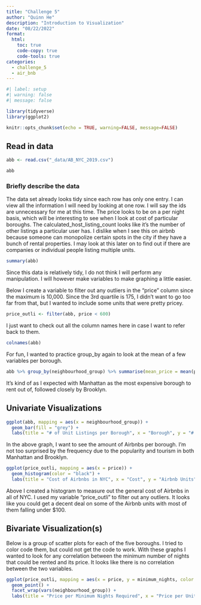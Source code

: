 ```yaml
---
title: "Challenge 5"
author: "Quinn He"
description: "Introduction to Visualization"
date: "08/22/2022"
format:
  html:
    toc: true
    code-copy: true
    code-tools: true
categories:
  - challenge_5
  - air_bnb
---
```


```r
#| label: setup
#| warning: false
#| message: false

library(tidyverse)
library(ggplot2)

knitr::opts_chunk$set(echo = TRUE, warning=FALSE, message=FALSE)
```

## Read in data

```r

abb <- read.csv("_data/AB_NYC_2019.csv")

abb

```

### Briefly describe the data

The data set already looks tidy since each row has only one entry. I can view all the information I will need by looking at one row. I will say the ids are unnecessary for me at this time. The price looks to be on a per night basis, which will be interesting to see when I look at cost of particular boroughs. The calculated_host_listing_count looks like it's the number of other listings a particular user has. I dislike when I see this on airbnb because someone can monopolize certain spots in the city if they have a bunch of rental properties. I may look at this later on to find out if there are companies or individual people listing multiple units.

```r

summary(abb)

```

Since this data is relatively tidy, I do not think I will perform any manipulation. I will however make variables to make graphing a little easier.

Below I create a variable to filter out any outliers in the "price" column since the maximum is 10,000. Since the 3rd quartile is 175, I didn't want to go too far from that, but I wanted to include some units that were pretty pricey.

```r

price_outli <- filter(abb, price < 600)

```

I just want to check out all the column names here in case I want to refer back to them.

```r

colnames(abb)

```

For fun, I wanted to practice group_by again to look at the mean of a few variables per borough.

```r

abb %>% group_by(neighbourhood_group) %>% summarise(mean_price = mean(price), mean_reviews = mean(number_of_reviews), mean_availability_per_yr = mean(availability_365))

```

It's kind of as I expected with Manhattan as the most expensive borough to rent out of, followed closely by Brooklyn.

## Univariate Visualizations

```r

ggplot(abb, mapping = aes(x = neighbourhood_group)) +
  geom_bar(fill = "grey") +
  labs(title = "# of Unit Listings per Borough", x = "Borough", y = "# of Units")

```

In the above graph, I want to see the amount of Airbnbs per borough. I'm not too surprised by the frequency due to the popularity and tourism in both Manhattan and Brooklyn.

```r


ggplot(price_outli, mapping = aes(x = price)) +
  geom_histogram(color = "black") +
  labs(title = "Cost of Airbnbs in NYC", x = "Cost", y = "Airbnb Units")


```

Above I created a histogram to measure out the general cost of Airbnbs in all of NYC. I used my variable "price_outli" to filter out any outliers. It looks like you could get a decent deal on some of the Airbnb units with most of them falling under \$100.

## Bivariate Visualization(s)

Below is a group of scatter plots for each of the five boroughs. I tried to color code them, but could not get the code to work. With these graphs I wanted to look for any correlation between the minimum number of nights that could be rented and its price. It looks like there is no correlation between the two variables.

```r

ggplot(price_outli, mapping = aes(x = price, y = minimum_nights, color = "neighbourhood_group")) +
  geom_point() +
  facet_wrap(vars(neighbourhood_group)) +
  labs(title = "Price per Minimum Nights Required", x = "Price per Unit", y = "Minimum Nights")


```
